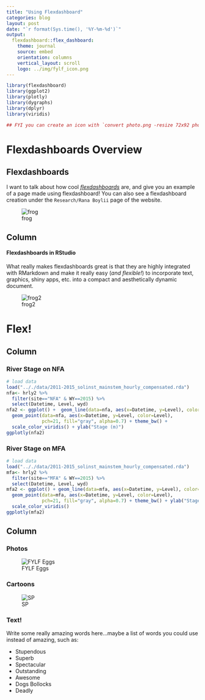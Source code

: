 ```yaml
---
title: "Using Flexdashboard"
categories: blog
layout: post
date: "`r format(Sys.time(), '%Y-%m-%d')`"
output: 
  flexdashboard::flex_dashboard:
    theme: journal
    source: embed
    orientation: columns
    vertical_layout: scroll
    logo: ../img/fylf_icon.png
---
```


```r

library(flexdashboard)
library(ggplot2)
library(plotly)
library(dygraphs)
library(dplyr)
library(viridis)

## FYI you can create an icon with `convert photo.png -resize 72x92 photo2.png`

```

# Flexdashboards Overview {data-icon="fa-leaf"}

##  Flexdashboards {.sidebar}

I want to talk about how cool [*flexdashboards*](http://rmarkdown.rstudio.com/flexdashboard/) are, and give you an example of a page made using flexdashboard! You can also see a flexdashboard creation under the `Research/Rana Boylii` page of the website. 

![frog](../img/fylf_icon.png)

Column
-----------------------------------------------------------------------

#### Flexdashboards in RStudio

What really makes flexdashboards great is that they are highly integrated with RMarkdown and make it really easy (*and flexible!*) to incorporate text, graphics, shiny apps, etc. into a compact and aesthetically dynamic document. 

![frog2](../img/fylfrog_icon.png)

# Flex! {data-icon="fa-map"}

Column {data-width=800}
-----------------------------------------------------------------------

### River Stage on NFA

```r
# load data
load(".././data/2011-2015_solinst_mainstem_hourly_compensated.rda")
nfa<- hrly2 %>% 
  filter(site=="NFA" & WY==2015) %>%
  select(Datetime, Level, wyd)
nfa2 <- ggplot() +  geom_line(data=nfa, aes(x=Datetime, y=Level), color="gray40") +
  geom_point(data=nfa, aes(x=Datetime, y=Level, color=Level),
             pch=21, fill="gray", alpha=0.7) + theme_bw() +
  scale_color_viridis() + ylab("Stage (m)")
ggplotly(nfa2)

```

### River Stage on MFA

```r
# load data
load(".././data/2011-2015_solinst_mainstem_hourly_compensated.rda")
mfa<- hrly2 %>% 
  filter(site=="MFA" & WY==2015) %>%
  select(Datetime, Level, wyd)
mfa2 <- ggplot() + geom_line(data=mfa, aes(x=Datetime, y=Level), color="gray40") +
  geom_point(data=mfa, aes(x=Datetime, y=Level, color=Level),
             pch=21, fill="gray", alpha=0.7) + theme_bw() + ylab("Stage (m)") + 
  scale_color_viridis()
ggplotly(mfa2)

```

Column {.tabset data-width=400}
-----------------------------------------------------------------------

### Photos

![FYLF Eggs](../img/P1020843-closeup-EM-soccerball.jpg)  

### Cartoons

![SP](../img/404-southpark.jpg)

### Text!

Write some really amazing words here...maybe a list of words you could use instead of amazing, such as:

 - Stupendous
 - Superb
 - Spectacular
 - Outstanding
 - Awesome
 - Dogs Bollocks 
 - Deadly

